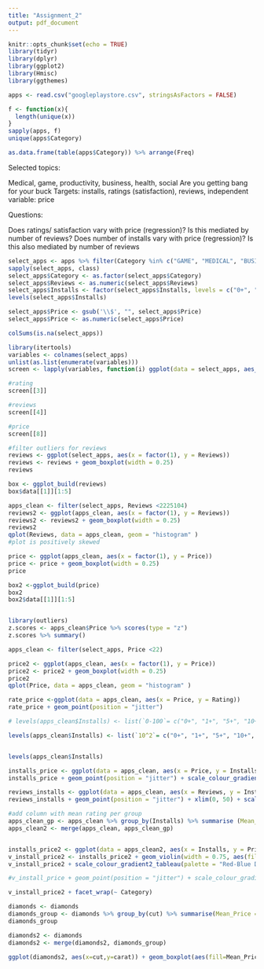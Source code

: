 ```yaml
---
title: "Assignment_2"
output: pdf_document
---
```


```r
knitr::opts_chunk$set(echo = TRUE)
library(tidyr)
library(dplyr)
library(ggplot2)
library(Hmisc)
library(ggthemes)
```



```r
apps <- read.csv("googleplaystore.csv", stringsAsFactors = FALSE)

f <- function(x){
  length(unique(x))
}
sapply(apps, f)
unique(apps$Category)

as.data.frame(table(apps$Category)) %>% arrange(Freq)
```

Selected topics:

Medical, game, productivity, business, health, social
Are you getting bang for your buck
Targets: installs, ratings (satisfaction), reviews,
independent variable: price


Questions:

Does ratings/ satisfaction vary with price (regression)?
  Is this mediated by number of reviews?
Does number of installs vary with price (regression)?
  Is this also mediated by number of reviews

```r

select_apps <- apps %>% filter(Category %in% c("GAME", "MEDICAL", "BUSINESS", "PRODUCTIVITY", "LIFESTYLE", "SOCIAL"))
sapply(select_apps, class)
select_apps$Category <- as.factor(select_apps$Category)
select_apps$Reviews <- as.numeric(select_apps$Reviews)
select_apps$Installs <- factor(select_apps$Installs, levels = c("0+", "1+", "5+", "10+", "50+", "100+", "500+", "1,000+", "5,000+", "10,000+", "50,000+", "100,000+", "500,000+", "1,000,000+", "5,000,000+", "10,000,000+", "50,000,000+", "100,000,000+", "500,000,000+", "1,000,000,000+"), ordered = TRUE)
levels(select_apps$Installs)

select_apps$Price <- gsub('\\$', "", select_apps$Price)
select_apps$Price <- as.numeric(select_apps$Price)

```



```r
colSums(is.na(select_apps))

```


```r
library(itertools)
variables <- colnames(select_apps)
unlist(as.list(enumerate(variables)))
screen <- lapply(variables, function(i) ggplot(data = select_apps, aes_string(x=i)) + geom_histogram())

#rating
screen[[3]]

#reviews
screen[[4]]

#price
screen[[8]]
```
```r
#filter outliers for reviews
reviews <- ggplot(select_apps, aes(x = factor(1), y = Reviews))
reviews <- reviews + geom_boxplot(width = 0.25)
reviews

box <- ggplot_build(reviews)
box$data[[1]][1:5]

apps_clean <- filter(select_apps, Reviews <2225104)
reviews2 <- ggplot(apps_clean, aes(x = factor(1), y = Reviews))
reviews2 <- reviews2 + geom_boxplot(width = 0.25)
reviews2
qplot(Reviews, data = apps_clean, geom = "histogram" )
#plot is positively skewed

```

```r
price <- ggplot(apps_clean, aes(x = factor(1), y = Price))
price <- price + geom_boxplot(width = 0.25)
price

box2 <-ggplot_build(price)
box2
box2$data[[1]][1:5]


library(outliers)
z.scores <- apps_clean$Price %>% scores(type = "z")
z.scores %>% summary()

apps_clean <- filter(select_apps, Price <22)

price2 <- ggplot(apps_clean, aes(x = factor(1), y = Price))
price2 <- price2 + geom_boxplot(width = 0.25)
price2
qplot(Price, data = apps_clean, geom = "histogram" )

```

```r
rate_price <-ggplot(data = apps_clean, aes(x = Price, y = Rating))
rate_price + geom_point(position = "jitter")
```

```r
# levels(apps_clean$Installs) <- list(`0-100`= c("0+", "1+", "5+", "10+", "50+"), `101 - 1,000` = c("100+", "500+") , `1,001 - 10,000` = c("1,000+", "5,000+"), `10,001 - 100,000`= c("10,000+", "50,000+"), `100,001 - 1,000,000` = c("100,000+", "500,000+"), `1,000,001 - 10,000,000` = c("1,000,000+", "5,000,000+"), `10,000,001 - 100,000,000`= c("10,000,000", "50,000,000+"), `> 100,000,000` = c("100,000,000+", "500,000,000+", "1,000,000,000+"))  

levels(apps_clean$Installs) <- list(`10^2`= c("0+", "1+", "5+", "10+", "50+"), `10^3` = c("100+", "500+") , `10^4` = c("1,000+", "5,000+"), `10^5`= c("10,000+", "50,000+"), `10^6` = c("100,000+", "500,000+"), `> 10^7` = c("1,000,000+", "5,000,000+", "10,000,000", "50,000,000+", "100,000,000+", "500,000,000+", "1,000,000,000+")) 


levels(apps_clean$Installs)
```

```r
installs_price <- ggplot(data = apps_clean, aes(x = Price, y = Installs, colour = Rating))
installs_price + geom_point(position = "jitter") + scale_colour_gradient2_tableau(palette = "Red-Blue Diverging") + scale_alpha("Rating")

```


```r
reviews_installs <- ggplot(data = apps_clean, aes(x = Reviews, y = Installs, colour = Rating))
reviews_installs + geom_point(position = "jitter") + xlim(0, 50) + scale_colour_gradient2_tableau(palette = "Red-Blue Diverging") + scale_alpha("Rating")

```

```r
#add column with mean rating per group
apps_clean_gp <- apps_clean %>% group_by(Installs) %>% summarise (Mean_Rating = mean(Rating, na.rm = TRUE))
apps_clean2 <- merge(apps_clean, apps_clean_gp)


installs_price2 <- ggplot(data = apps_clean2, aes(x = Installs, y = Price, colour = Rating))
v_install_price2 <- installs_price2 + geom_violin(width = 0.75, aes(fill = Mean_Rating)) + ylim(0.99,10)
v_install_price2 + scale_colour_gradient2_tableau(palette = "Red-Blue Diverging") + scale_alpha("Rating")

#v_install_price + geom_point(position = "jitter") + scale_colour_gradient2_tableau(palette = "Red-Blue Diverging") + scale_alpha("Rating")

```



```r
v_install_price2 + facet_wrap(~ Category)
```







```r
diamonds <- diamonds
diamonds_group <- diamonds %>% group_by(cut) %>% summarise(Mean_Price = mean(price))
diamonds_group

diamonds2 <- diamonds
diamonds2 <- merge(diamonds2, diamonds_group)

ggplot(diamonds2, aes(x=cut,y=carat)) + geom_boxplot(aes(fill=Mean_Price)) + scale_fill_gradient2(midpoint = mean(diamonds2$price))
```

